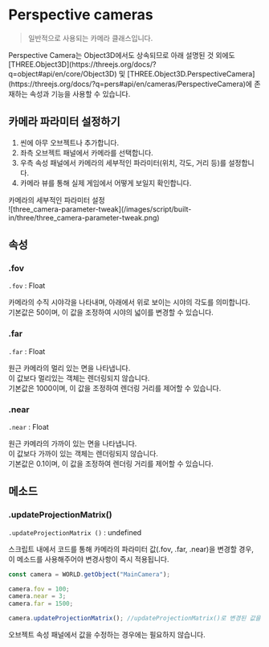 
# Perspective cameras

> 일반적으로 사용되는 카메라 클래스입니다.

<Callout type="info">
    Perspective Camera는 Object3D에서도 상속되므로 아래 설명된 것 외에도 [THREE.Object3D](https://threejs.org/docs/?q=object#api/en/core/Object3D) 및 [THREE.Object3D.PerspectiveCamera](https://threejs.org/docs/?q=pers#api/en/cameras/PerspectiveCamera)에 존재하는 속성과 기능을 사용할 수 있습니다.
</Callout>

## 카메라 파라미터 설정하기

1. 씬에 아무 오브젝트나 추가합니다.  
2. 좌측 오브젝트 패널에서 카메라를 선택합니다.  
3. 우측 속성 패널에서 카메라의 세부적인 파라미터(위치, 각도, 거리 등)를 설정합니다.  
4. 카메라 뷰를 통해 실제 게임에서 어떻게 보일지 확인합니다.  

<Callout type="info">
    카메라의 세부적인 파라미터 설정    
    <br/>
    ![three_camera-parameter-tweak](/images/script/built-in/three/three_camera-parameter-tweak.png)
</Callout>

## 속성

### .fov

`.fov` : Float

카메라의 수직 시야각을 나타내며, 아래에서 위로 보이는 시야의 각도를 의미합니다.  
기본값은 50이며, 이 값을 조정하여 시야의 넓이를 변경할 수 있습니다.

### .far

`.far` : Float

원근 카메라의 멀리 있는 면을 나타냅니다.  
이 값보다 멀리있는 객체는 렌더링되지 않습니다.  
기본값은 1000이며, 이 값을 조정하여 렌더링 거리를 제어할 수 있습니다.

### .near

`.near` : Float

원근 카메라의 가까이 있는 면을 나타냅니다.  
이 값보다 가까이 있는 객체는 렌더링되지 않습니다.  
기본값은 0.1이며, 이 값을 조정하여 렌더링 거리를 제어할 수 있습니다.

## 메소드

### .updateProjectionMatrix()

`.updateProjectionMatrix ()` : undefined

스크립트 내에서 코드를 통해 카메라의 파라미터 값(.fov, .far, .near)을 변경할 경우, 이 메소드를 사용해주어야 변경사항이 즉시 적용됩니다.

```js copy filename="example"
const camera = WORLD.getObject("MainCamera");

camera.fov = 100;
camera.near = 3;
camera.far = 1500;

camera.updateProjectionMatrix(); //updateProjectionMatrix()로 변경된 값을 업데이트
```

<Callout type="warning">
    오브젝트 속성 패널에서 값을 수정하는 경우에는 필요하지 않습니다.  
</Callout>
  